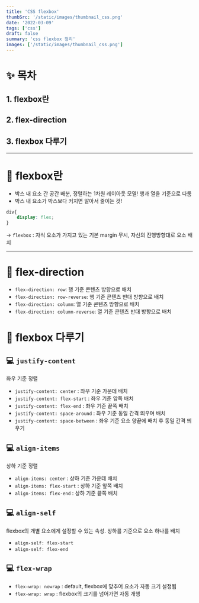 ```yaml
---
title: 'CSS flexbox'
thumbSrc: '/static/images/thumbnail_css.png'
date: '2022-03-09'
tags: ['css']
draft: false
summary: 'css flexbox 정리'
images: ['/static/images/thumbnail_css.png']
--- 
```

# ✨ 목차
## 1. flexbox란
## 2. flex-direction
## 3. flexbox 다루기
---   
# 🎈 flexbox란
- 박스 내 요소 간 공간 배분, 정렬하는 1차원 레이아웃 모델! 행과 열을 기준으로 다룸
- 박스 내 요소가 박스보다 커지면 알아서 줄이는 것!
```css
div{
    display: flex;
}
```
-> `flexbox` : 자식 요소가 가지고 있는 기본 margin 무시, 자신의 진행방향대로 요소 배치
    
---
# 🎈 flex-direction
- `flex-direction: row`: 행 기준 콘텐츠 방향으로 배치
- `flex-direction: row-reverse`: 행 기준 콘텐츠 반대 방향으로 배치
- `flex-direction: column`: 열 기준 콘텐츠 방향으로 배치
- `flex-direction: column-reverse`: 열 기준 콘텐츠 반대 방향으로 배치

# 🎈 flexbox 다루기
## 💻 `justify-content`
좌우 기준 정렬
- `justify-content: center` : 좌우 기준 가운데 배치
- `justify-content: flex-start` : 좌우 기준 앞쪽 배치
- `justify-content: flex-end` : 좌우 기준 끝쪽 배치
- `justify-content: space-around` : 좌우 기준 동일 간격 띄우며 배치
- `justify-content: space-between` : 좌우 기준 요소 양끝에 배치 후 동일 간격 띄우기
   
## 💻 `align-items`
상하 기준 정렬
- `align-items: center` : 상하 기준 가운데 배치
- `align-items: flex-start` : 상하 기준 앞쪽 배치
- `align-items: flex-end` : 상하 기준 끝쪽 배치
   
## 💻 `align-self`
flexbox의 개별 요소에게 설정할 수 있는 속성. 상하를 기준으로 요소 하나를 배치
- `align-self: flex-start` 
- `align-self: flex-end`
   
## 💻 `flex-wrap`
- `flex-wrap: nowrap` : default, flexbox에 맞추어 요소가 자동 크기 설정됨
- `flex-wrap: wrap` : flexbox의 크기를 넘어가면 자동 개행